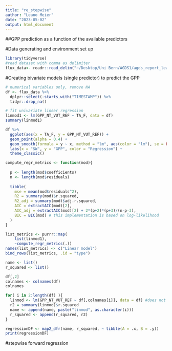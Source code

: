 ```yaml
---
title: "re_stepwise"
author: "Leano Meier"
date: "2023-05-02"
output: html_document
---
```


##GPP prediction as a function of the available predictors

#Data generating and environment set up
```r
library(tidyverse)
#read dataset with comma as delimiter
flux_data<- readr::read_delim("~/Desktop/Uni Bern/AGDS1/agds_report_leanomeier/data/df_for_stepwise_regression.csv", delim = ",") #path may have to be updated to your directory for reproduction of the results
```

#Creating bivariate models (single predictor) to predict the GPP
```r
# numerical variables only, remove NA
df <- flux_data %>%
  dplyr::select(-starts_with("TIMESTAMP")) %>%
  tidyr::drop_na()

# fit univariate linear regression
linmod1 <- lm(GPP_NT_VUT_REF ~ TA_F, data = df)
summary(linmod1)

df %>%
  ggplot(aes(x = TA_F, y = GPP_NT_VUT_REF)) +
  geom_point(alpha = 0.4) +
  geom_smooth(formula = y ~ x, method = "lm", aes(color = "lm"), se = FALSE) +
  labs(x = "SW", y = "GPP", color = "Regression") +
  theme_classic()

compute_regr_metrics <- function(mod){
  
  p <- length(mod$coefficients)
  n <- length(mod$residuals)
  
  tibble(
    mse = mean(mod$residuals^2),
    R2 = summary(mod)$r.squared,
    R2_adj = summary(mod)$adj.r.squared,
    AIC = extractAIC(mod)[2],
    AIC_adj = extractAIC(mod)[2] + 2*(p+2)*(p+3)/(n-p-3),
    BIC = BIC(mod) # this implementation is based on log-likelihood
  )
}

list_metrics <- purrr::map(
    list(linmod1), 
    ~compute_regr_metrics(.))
names(list_metrics) <- c("Linear model")
bind_rows(list_metrics, .id = "type")

name <- list()
r_squared <- list()

df[,2]
colnames <- colnames(df)
colnames

for( i in 2:length(df) ){
  linmod <- lm(GPP_NT_VUT_REF ~ df[,colnames[i]], data = df) #does not work because list is the wrong type for X
  r2 = summary(linmod)$r.squared
  name <- append(name, paste("linmod", as.character(i)))
  r_squared <- append(r_squared, r2)
}

regressionDF <- map2_dfr(name, r_squared, ~ tibble(A = .x, B = .y))
print(regressionDF)
```

#stepwise forward regression